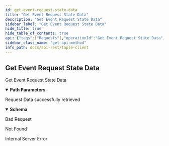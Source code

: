 ```yaml
---
id: get-event-request-state-data
title: "Get Event Request State Data"
description: "Get Event Request State Data"
sidebar_label: "Get Event Request State Data"
hide_title: true
hide_table_of_contents: true
api: {"tags":["Requests"],"operationId":"Get Event Request State Data","parameters":[{"name":"id","in":"path","description":"Event Request's unique id","required":true,"schema":{"type":"string"}}],"responses":{"200":{"description":"Request Data successfully retrieved","content":{"application/json":{"schema":{"type":"object","required":["id","state"],"properties":{"id":{"type":"string","description":"Request identifier"},"sn":{"type":"integer","format":"int64","description":"Current sequence number of the subject","nullable":true,"minimum":0},"state":{"type":"string","enum":["finished","error","processing"]},"subject_id":{"type":"string","description":"Subject identifier","nullable":true},"success":{"type":"boolean","description":"Value that says if the request has been successful","nullable":true}}},"example":{"id":"JyyWIjUa3Ui04oTSN4pJFT8FhmgPRPXzsG4_tIX8IBFg","sn":1,"state":"finished","subject_id":"JoifaSpfenD2bEPeBLvUTWh30brm4tKcvdW8exQnkGoQ","success":true}}}},"400":{"description":"Bad Request"},"404":{"description":"Not Found"},"500":{"description":"Internal Server Error"}},"description":"Get Event Request State Data","method":"get","path":"/api/event-requests/{id}/state","security":[],"securitySchemes":{"api_key":{"type":"apiKey","in":"header","name":"x-api-key"}},"info":{"title":"taple-client","description":"","contact":{"name":"Open Canarias S.L.","email":"taple@opencanarias.com"},"license":{"name":""},"version":"0.2.0-dev"},"postman":{"name":"Get Event Request State Data","description":{"type":"text/plain"},"url":{"path":["api","event-requests",":id","state"],"host":["{{baseUrl}}"],"query":[],"variable":[{"disabled":false,"description":{"content":"(Required) Event Request's unique id","type":"text/plain"},"type":"any","value":"","key":"id"}]},"header":[{"key":"Accept","value":"application/json"}],"method":"GET"}}
sidebar_class_name: "get api-method"
info_path: docs/api-rest/taple-client
---
```



## Get Event Request State Data



Get Event Request State Data

<details style={{"marginBottom":"1rem"}} data-collapsed={false} open={true}><summary style={{}}><strong>Path Parameters</strong></summary><div><ul><ParamsItem className={"paramsItem"} param={{"name":"id","in":"path","description":"Event Request's unique id","required":true,"schema":{"type":"string"}}}></ParamsItem></ul></div></details><div><ApiTabs><TabItem label={"200"} value={"200"}><div>

Request Data successfully retrieved

</div><div><MimeTabs schemaType={"response"}><TabItem label={"application/json"} value={"application/json"}><SchemaTabs><TabItem label={"Schema"} value={"Schema"}><details style={{}} data-collapsed={false} open={true}><summary style={{"textAlign":"left"}}><strong>Schema</strong></summary><div style={{"textAlign":"left","marginLeft":"1rem"}}></div><ul style={{"marginLeft":"1rem"}}><SchemaItem collapsible={false} name={"id"} required={false} schemaDescription={"Request identifier"} schemaName={"string"} qualifierMessage={undefined} defaultValue={undefined}></SchemaItem><SchemaItem collapsible={false} name={"sn"} required={false} schemaDescription={"Current sequence number of the subject"} schemaName={"int64"} qualifierMessage={undefined} defaultValue={undefined}></SchemaItem><SchemaItem collapsible={false} name={"state"} required={false} schemaDescription={undefined} schemaName={"string"} qualifierMessage={"**Possible values:** [`finished`, `error`, `processing`]"} defaultValue={undefined}></SchemaItem><SchemaItem collapsible={false} name={"subject_id"} required={false} schemaDescription={"Subject identifier"} schemaName={"string"} qualifierMessage={undefined} defaultValue={undefined}></SchemaItem><SchemaItem collapsible={false} name={"success"} required={false} schemaDescription={"Value that says if the request has been successful"} schemaName={"boolean"} qualifierMessage={undefined} defaultValue={undefined}></SchemaItem></ul></details></TabItem><TabItem label={"Example (from schema)"} value={"Example (from schema)"}><ResponseSamples responseExample={"{\n  \"id\": \"string\",\n  \"sn\": 0,\n  \"state\": \"finished\",\n  \"subject_id\": \"string\",\n  \"success\": true\n}"} language={"json"}></ResponseSamples></TabItem><TabItem label={"Example"} value={"Example"}><ResponseSamples responseExample={"{\n  \"id\": \"JyyWIjUa3Ui04oTSN4pJFT8FhmgPRPXzsG4_tIX8IBFg\",\n  \"sn\": 1,\n  \"state\": \"finished\",\n  \"subject_id\": \"JoifaSpfenD2bEPeBLvUTWh30brm4tKcvdW8exQnkGoQ\",\n  \"success\": true\n}"} language={"json"}></ResponseSamples></TabItem></SchemaTabs></TabItem></MimeTabs></div></TabItem><TabItem label={"400"} value={"400"}><div>

Bad Request

</div><div></div></TabItem><TabItem label={"404"} value={"404"}><div>

Not Found

</div><div></div></TabItem><TabItem label={"500"} value={"500"}><div>

Internal Server Error

</div><div></div></TabItem></ApiTabs></div>
      